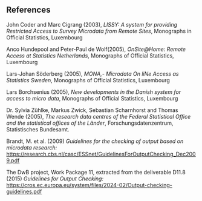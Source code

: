 ## References

John Coder and Marc Cigrang (2003), *LISSY: A system for providing Restricted Access to Survey Microdata from Remote Sites*, Monographs in Official Statistics, Luxembourg

Anco Hundepool and Peter-Paul de Wolf(2005), *OnSite\@Home: Remote Access at Statistics Netherlands*, Monographs of Official Statistics, Luxembourg

Lars-Johan Söderberg (2005), *MONA,- Microdata On liNe Access as Statistics Sweden*, Monographs of Official Statistics, Luxembourg

Lars Borchsenius (2005), *New developments in the Danish system for access to micro data*, Monographs of Official Statistics, Luxembourg

Dr. Sylvia Zühlke, Markus Zwick, Sebastian Scharnhorst and Thomas Wende (2005), *The research data centres of the Federal Statistical Office and the statistical offices of the Länder*, Forschungsdatenzentrum, Statistisches Bundesamt.

Brandt, M. et al. (2009) *Guidelines for the checking of output based on microdata research:* [[https://research.cbs.nl/casc/ESSnet/GuidelinesForOutputChecking_Dec2009.pdf]{.underline}](https://research.cbs.nl/casc/ESSnet/GuidelinesForOutputChecking_Dec2009.pdf)

The DwB project, Work Package 11, extracted from the deliverable D11.8 (2015) *Guidelines for Output Checking:* [[https://cros.ec.europa.eu/system/files/2024-02/Output-checking-guidelines.pdf]{.underline}](https://cros.ec.europa.eu/system/files/2024-02/Output-checking-guidelines.pdf)

